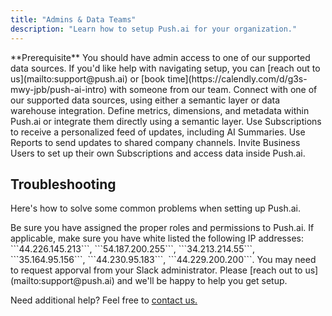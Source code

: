```yaml
---
title: "Admins & Data Teams"
description: "Learn how to setup Push.ai for your organization."
---
```


<Info>
  **Prerequisite** You should have admin access to one of our supported data
  sources. If you'd like help with navigating setup, you can [reach out to
  us](mailto:support@push.ai) or [book
  time](https://calendly.com/d/g3s-mwy-jpb/push-ai-intro) with someone from our
  team.
</Info>

<Steps>
  <Step title="Connect a data source and chat workspace">
    Connect with one of our supported data sources, using either a semantic
    layer or data warehouse integration.
  </Step>
  <Step title="Define Business Objects">
    Define metrics, dimensions, and metadata within Push.ai or integrate them
    directly using a semantic layer.
  </Step>
  <Step title="Use Reports and Subscriptions to receive updates">
    Use Subscriptions to receive a personalized feed of updates, including AI
    Summaries. Use Reports to send updates to shared company channels.
  </Step>
  <Step title="Invite your team">
    Invite Business Users to set up their own Subscriptions and access data
    inside Push.ai.
  </Step>
</Steps>

## Troubleshooting

Here's how to solve some common problems when setting up Push.ai.

<AccordionGroup>
  <Accordion title="I can't connect to my data source">
    Be sure you have assigned the proper roles and permissions to Push.ai. If
    applicable, make sure you have white listed the following IP addresses:
    ```44.226.145.213```, ```54.187.200.255```, ```34.213.214.55```,
    ```35.164.95.156```, ```44.230.95.183```, ```44.229.200.200```.
  </Accordion>
  <Accordion title="I'm unable to connect with my Slack workspace">
    You may need to request apporval from your Slack administrator.
  </Accordion>
  <Accordion title="I'm getting an unknown error">
    Please [reach out to us](mailto:support@push.ai) and we'll be happy to help
    you get setup.
  </Accordion>
</AccordionGroup>

Need additional help? Feel free to [contact us.](mailto:support@push.ai)
